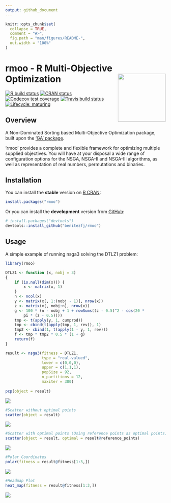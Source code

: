 ```yaml
---
output: github_document
---
```


<!-- README.md is generated from README.Rmd. Please edit that file -->

```r
knitr::opts_chunk$set(
  collapse = TRUE,
  comment = "#>",
  fig.path = "man/figures/README-",
  out.width = "100%"
)
```

# rmoo - R Multi-Objective Optimization <img src="man/figures/logo.png" align="right" width="150px" alt=""/>

<!-- badges: start -->
[![R build status](https://github.com/benitezfj/rmoo/workflows/R-CMD-check/badge.svg)](https://github.com/benitezfj/rmoo/actions)
[![CRAN status](https://www.r-pkg.org/badges/version/rmoo)](https://CRAN.R-project.org/package=rmoo)
[![Codecov test coverage](https://codecov.io/gh/benitezfj/rmoo/branch/master/graph/badge.svg?token=QK4Z2yVUSw)](https://codecov.io/gh/benitezfj/rmoo?branch=master)
[![Travis build status](https://travis-ci.com/benitezfj/rmoo.svg?branch=master)](https://travis-ci.com/benitezfj/rmoo)
[![Lifecycle: maturing](https://img.shields.io/badge/lifecycle-maturing-blue.svg)](https://www.tidyverse.org/lifecycle/#maturing)
<!-- badges: end -->

## Overview

A Non-Dominated Sorting based Multi-Objective Optimization package, built upon 
the ['GA' package](https://CRAN.R-project.org/package=GA).

'rmoo' provides a complete and flexible framework for optimizing multiple supplied 
objectives. You will have at your disposal a wide range of configuration options 
for the NSGA, NSGA-II and NSGA-III algorithms, as well as representation of 
real numbers, permutations and binaries.


## Installation

You can install the **stable** version on [R CRAN](https://cran.r-project.org/package=rmoo):

``` r
install.packages("rmoo")
```

Or you can install the **development** version from [GitHub](https://github.com/benitezfj/rmoo):

``` r
# install.packages("devtools")
devtools::install_github("benitezfj/rmoo")
```

## Usage

A simple example of running nsga3 solving the DTLZ1 problem:

``` r
library(rmoo)

DTLZ1 <- function (x, nobj = 3) 
{
    if (is.null(dim(x))) {
        x <- matrix(x, 1)
    }
    n <- ncol(x)
    y <- matrix(x[, 1:(nobj - 1)], nrow(x))
    z <- matrix(x[, nobj:n], nrow(x))
    g <- 100 * (n - nobj + 1 + rowSums((z - 0.5)^2 - cos(20 * 
        pi * (z - 0.5))))
    tmp <- t(apply(y, 1, cumprod))
    tmp <- cbind(t(apply(tmp, 1, rev)), 1)
    tmp2 <- cbind(1, t(apply(1 - y, 1, rev)))
    f <- tmp * tmp2 * 0.5 * (1 + g)
    return(f)
}

result <- nsga3(fitness = DTLZ1,
                type = "real-valued",
                lower = c(0,0,0),
                upper = c(1,1,1),
                popSize = 92,
                n_partitions = 12,
                maxiter = 300)
                
pcp(object = result)
```
![](https://github.com/benitezfj/rmoo/blob/master/man/figures/README-example-1.jpeg)<!-- -->

``` r
#Scatter without optimal points
scatter(object = result)
```
![](https://github.com/benitezfj/rmoo/blob/master/man/figures/README-example-2.png)<!-- -->

``` r
#Scatter with optimal points (Using reference points as optimal points)
scatter(object = result, optimal = result@reference_points)
```
![](https://github.com/benitezfj/rmoo/blob/plotting/man/figures/README-example-3.png)<!-- -->

``` r
#Polar Coordinates
polar(fitness = result@fitness[1:3,])
```
![](https://github.com/benitezfj/rmoo/blob/plotting/man/figures/README-example-4.png)<!-- -->

``` r
#Headmap Plot
heat_map(fitness = result@fitness[1:3,])
```
![](https://github.com/benitezfj/rmoo/blob/plotting/man/figures/README-example-5.png)<!-- -->



